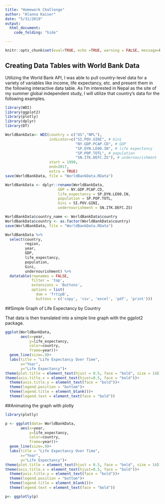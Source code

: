 ```yaml
---
title: "Homework Challenge"
author: "Alanna Kaiser"
date: "5/31/2019"
output:
  html_document:
    code_folding: "hide"

---
```


```r
knitr::opts_chunk$set(eval=TRUE, echo =TRUE, warning = FALSE, message=FALSE)
```


## Creating Data Tables with World Bank Data

Utilizing the World Bank API, I was able to pull country-level data for a variety of variables like income, life expectancy, etc. and present them in the following interactive data table. As I’m interested in Nepal as the site of my summer global independent study, I will utilize that country’s data for the following examples.  

```r
library(WDI)
library(ggplot2)
library(plotly)
library(dplyr)
library(DT)

WorldBankData<- WDI(country = c("US","NPL"),
                    indicator=c("SI.POV.GINI", # Gini
                                "NY.GDP.PCAP.CD", # GDP
                                "SP.DYN.LE00.IN", # life expectancy
                                "SP.POP.TOTL", # population
                                "SN.ITK.DEFC.ZS"), # undernourishment
                    start = 1990,
                    end=2017,
                    extra = TRUE)
save(WorldBankData, file = "WorldBankData.RData")

WorldBankData <- dplyr::rename(WorldBankData, 
                        GDP = NY.GDP.PCAP.CD,
                        life_expectancy = SP.DYN.LE00.IN, 
                        population = SP.POP.TOTL,
                        Gini = SI.POV.GINI,
                        undernourishment = SN.ITK.DEFC.ZS)

WorldBankData$country_name <- WorldBankData$country
WorldBankData$country <- as.factor(WorldBankData$country)
save(WorldBankData, file = "WorldBankData.RData")

WorldBankData %>% 
  select(country, 
         region,
         year,
         GDP, 
         life_expectancy, 
         population, 
         Gini,
         undernourishment) %>%
  datatable(rownames = FALSE,
            filter = 'top', 
            extensions = 'Buttons', 
            options = list(
              dom = 'frtipB',
              buttons = c('copy', 'csv', 'excel', 'pdf', 'print')))

```




##Simple Graph of Life Expectancy by Country

That data is then translated into a simple line graph with the ggplot2 package. 

``` r

ggplot(WorldBankData,
       aes(x=year,
           y=life_expectancy,
           color=country,
           frame=year))+
  geom_line(size=.9)+
  labs(title = "Life Expectancy Over Time",
       x="Year",
       y="Life Expectancy")+
theme(plot.title = element_text(hjust = 0.5, face = "bold", size = 14))+
theme(axis.title.x = element_text(hjust=0.5, face = "bold"))+
  theme(axis.title.y = element_text(face = "bold"))+
  theme(legend.position = "bottom")+
  theme(legend.title = element_blank())+
  theme(legend.text = element_text(face = "bold"))

```


##Animating the graph with plotly

``` r
library(plotly)

p <- ggplot(data= WorldBankData,
       aes(x=year,
           y=life_expectancy,
           color=country,
           frame=year))+
  geom_line(size=.9)+
  labs(title = "Life Expectancy Over Time",
       x="Year",
       y="Life Expectancy")+
theme(plot.title = element_text(hjust = 0.5, face = "bold", size = 14))+
theme(axis.title.x = element_text(hjust=0.5, face = "bold"))+
  theme(axis.title.y = element_text(face = "bold"))+
  theme(legend.position = "bottom")+
  theme(legend.title = element_blank())+
  theme(legend.text = element_text(face = "bold"))

p<- ggplotly(p)

```


